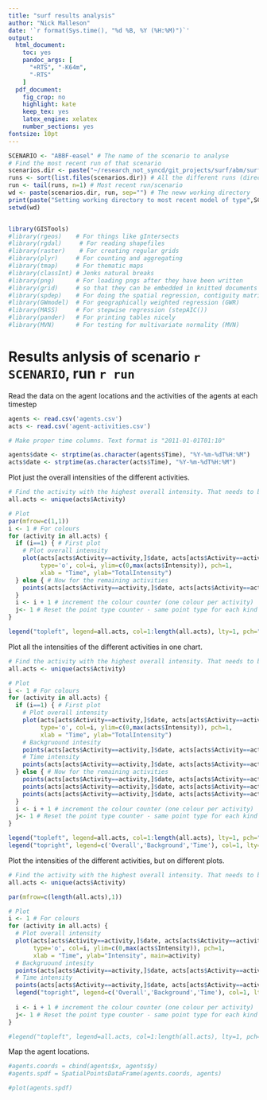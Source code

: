 ```yaml
---
title: "surf results analysis"
author: "Nick Malleson"
date: '`r format(Sys.time(), "%d %B, %Y (%H:%M)")`'
output:
  html_document: 
    toc: yes
    pandoc_args: [
      "+RTS", "-K64m",
      "-RTS"
    ]
  pdf_document:
    fig_crop: no
    highlight: kate
    keep_tex: yes
    latex_engine: xelatex
    number_sections: yes
fontsize: 10pt
---
```


```r

SCENARIO <- "ABBF-easel" # The name of the scenario to analyse
# Find the most recent run of that scenario
scenarios.dir <- paste("~/research_not_syncd/git_projects/surf/abm/surf-abm/out/",SCENARIO,"/",sep="")
runs <- sort(list.files(scenarios.dir)) # All the different runs (directories)
run <- tail(runs, n=1) # Most recent run/scenario
wd <- paste(scenarios.dir, run, sep="") # The neww working directory
print(paste("Setting working directory to most recent model of type",SCENARIO,":",wd))
setwd(wd)


library(GISTools)
#library(rgeos)    # For things like gIntersects
#library(rgdal)     # For reading shapefiles
#library(raster)    # For creating regular grids
#library(plyr)     # For counting and aggregating
#library(tmap)     # For thematic maps
#library(classInt) # Jenks natural breaks
#library(png)      # For loading pngs after they have been written
#library(grid)     # so that they can be embedded in knitted documents
#library(spdep)    # For doing the spatial regression, contiguity matrices, etc.
#library(GWmodel)  # For geographically weighted regression (GWR)
#library(MASS)     # For stepwise regression (stepAIC())
#library(pander)   # For printing tables nicely
#library(MVN)      # For testing for multivariate normality (MVN)

```

# Results anlysis of scenario `r SCENARIO`, run `r run`

Read the data on the agent locations and the activities of the agents at each timestep


```r
agents <- read.csv('agents.csv')
acts <- read.csv('agent-activities.csv')

# Make proper time columns. Text format is "2011-01-01T01:10"

agents$date <- strptime(as.character(agents$Time), "%Y-%m-%dT%H:%M")
acts$date <- strptime(as.character(acts$Time), "%Y-%m-%dT%H:%M")
```


Plot just the overall intensities of the different activities.

```r

# Find the activity with the highest overall intensity. That needs to be plotted first
all.acts <- unique(acts$Activity)

# Plot
par(mfrow=c(1,1))
i <- 1 # For colours
for (activity in all.acts) {
  if (i==1) { # First plot
    # Plot overall intensity
    plot(acts[acts$Activity==activity,]$date, acts[acts$Activity==activity,]$Intensity, 
         type='o', col=i, ylim=c(0,max(acts$Intensity)), pch=1,
         xlab = "Time", ylab="TotalIntensity")
  } else { # Now for the remaining activities
    points(acts[acts$Activity==activity,]$date, acts[acts$Activity==activity,]$Intensity, type='o', col=i )
  }
  i <- i + 1 # increment the colour counter (one colour per activity)
  j<- 1 # Reset the point type counter - same point type for each kind of intensity (total, background, time)
}

legend("topleft", legend=all.acts, col=1:length(all.acts), lty=1, pch="o")


```


Plot all the intensities of the different activities in one chart.

```r

# Find the activity with the highest overall intensity. That needs to be plotted first
all.acts <- unique(acts$Activity)

# Plot
i <- 1 # For colours
for (activity in all.acts) {
  if (i==1) { # First plot
    # Plot overall intensity
    plot(acts[acts$Activity==activity,]$date, acts[acts$Activity==activity,]$Intensity, 
         type='o', col=i, ylim=c(0,max(acts$Intensity)), pch=1,
         xlab = "Time", ylab="TotalIntensity")
    # Backgruound intesity
    points(acts[acts$Activity==activity,]$date, acts[acts$Activity==activity,]$BackgroundIntensity, type='o', col=i, pch=2)
    # Time intensity
    points(acts[acts$Activity==activity,]$date, acts[acts$Activity==activity,]$TimeIntensity, type='o', col=i, pch=3)
  } else { # Now for the remaining activities
    points(acts[acts$Activity==activity,]$date, acts[acts$Activity==activity,]$Intensity, type='o', col=i, pch=1)
    points(acts[acts$Activity==activity,]$date, acts[acts$Activity==activity,]$BackgroundIntensity, type='o', col=i, pch=2)
    points(acts[acts$Activity==activity,]$date, acts[acts$Activity==activity,]$TimeIntensity, type='o', col=i, pch=3)
  }
  i <- i + 1 # increment the colour counter (one colour per activity)
  j<- 1 # Reset the point type counter - same point type for each kind of intensity (total, background, time)
}

legend("topleft", legend=all.acts, col=1:length(all.acts), lty=1, pch="o")
legend("topright", legend=c('Overall','Background','Time'), col=1, lty=1, pch=1:3)

```

Plot the intensities of the different activities, but on different plots.

```r

# Find the activity with the highest overall intensity. That needs to be plotted first
all.acts <- unique(acts$Activity)

par(mfrow=c(length(all.acts),1))

# Plot
i <- 1 # For colours
for (activity in all.acts) {
  # Plot overall intensity
  plot(acts[acts$Activity==activity,]$date, acts[acts$Activity==activity,]$Intensity, 
       type='o', col=i, ylim=c(0,max(acts$Intensity)), pch=1,
       xlab = "Time", ylab="Intensity", main=activity)
  # Backgruound intesity
  points(acts[acts$Activity==activity,]$date, acts[acts$Activity==activity,]$BackgroundIntensity, type='o', col=i, pch=2)
  # Time intensity
  points(acts[acts$Activity==activity,]$date, acts[acts$Activity==activity,]$TimeIntensity, type='o', col=i, pch=3)
  legend("topright", legend=c('Overall','Background','Time'), col=1, lty=1, pch=1:3)
    
  i <- i + 1 # increment the colour counter (one colour per activity)
  j<- 1 # Reset the point type counter - same point type for each kind of intensity (total, background, time)
}

#legend("topleft", legend=all.acts, col=1:length(all.acts), lty=1, pch="o")


```




Map the agent locations.

```r

#agents.coords = cbind(agents$x, agents$y)
#agents.spdf = SpatialPointsDataFrame(agents.coords, agents)

#plot(agents.spdf)

```









